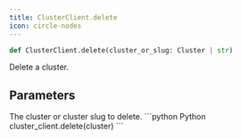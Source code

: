 ```yaml
---
title: ClusterClient.delete
icon: circle-nodes
---
```


```python
def ClusterClient.delete(cluster_or_slug: Cluster | str)
```

Delete a cluster.

## Parameters

<ParamField path="cluster_or_slug" type="Cluster | str">
  The cluster or cluster slug to delete.
</ParamField>

<RequestExample>
```python Python
cluster_client.delete(cluster)
```
</RequestExample>
